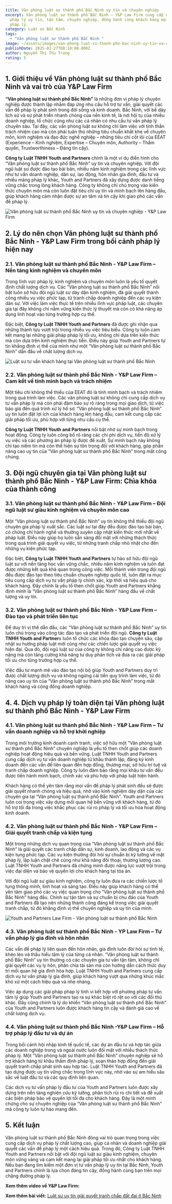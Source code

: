 ```yaml
---
title: Văn phòng luật sư thành phố Bắc Ninh uy tín và chuyên nghiệp
excerpt: Văn phòng luật sư thành phố Bắc Ninh – Y&P Law Firm cung cấp dịch vụ
  pháp lý uy tín, tận tâm, chuyên nghiệp, đồng hành cùng khách hàng mọi vấn đề
  pháp lý.
category: Luật sư Bắc Ninh
tags:
  - "Văn phòng luật sư thành phố Bắc Ninh "
image: ~/assets/images/van-phong-luat-su-thanh-pho-bac-ninh-uy-tin-va-chuyen-nghiep-1.webp
publishDate: 2025-02-27T08:18:00.000Z
author: Nguyễn Thị Thu Trang
rating: 5
---
```


## 1. Giới thiệu về Văn phòng luật sư thành phố Bắc Ninh và vai trò của Y&P Law Firm

**“Văn phòng luật sư thành phố Bắc Ninh”** là những đơn vị pháp lý chuyên nghiệp được thành lập nhằm đáp ứng nhu cầu hỗ trợ tư vấn, giải quyết các vấn đề pháp lý phát sinh trong đời sống và kinh doanh. Bắc Ninh, với bề dày lịch sử và sự phát triển nhanh chóng của nền kinh tế, là nơi hội tụ của nhiều doanh nghiệp, tổ chức cũng như các cá nhân có nhu cầu tư vấn pháp lý chuyên sâu. Tại đây, các văn phòng luật sư không chỉ làm việc với tinh thần trách nhiệm cao mà còn phải tuân thủ những tiêu chuẩn khắt khe về chuyên môn, kinh nghiệm và đạo đức nghề nghiệp – những tiêu chí cốt lõi của EEAT (Experience – Kinh nghiệm, Expertise – Chuyên môn, Authority – Thẩm quyền, Trustworthiness – Đáng tin cậy).

**Công ty Luật TNHH Youth and Partners** chính là một ví dụ điển hình cho “Văn phòng luật sư thành phố Bắc Ninh” uy tín và chuyên nghiệp. Với đội ngũ luật sư được đào tạo bài bản, nhiều năm kinh nghiệm trong các lĩnh vực như tư vấn doanh nghiệp, dân sự, lao động, hôn nhân gia đình, đầu tư và nhiều mảng pháp lý khác, Youth and Partners đã xây dựng được danh tiếng vững chắc trong lòng khách hàng. Công ty không chỉ chú trọng vào kiến thức chuyên môn mà còn luôn đặt tiêu chí uy tín và minh bạch lên hàng đầu, giúp khách hàng cảm nhận được sự an tâm và tin cậy khi giao phó các vấn đề pháp lý.

![Văn phòng luật sư thành phố Bắc Ninh uy tín và chuyên nghiệp - Y&P Law Firm](~/assets/images/van-phong-luat-su-thanh-pho-bac-ninh-uy-tin-va-chuyen-nghiep-1.webp "Văn phòng luật sư thành phố Bắc Ninh uy tín và chuyên nghiệp - Y&P Law Firm")

## 2. Lý do nên chọn Văn phòng luật sư thành phố Bắc Ninh - Y&P Law Firm trong bối cảnh pháp lý hiện nay

### 2.1. Văn phòng luật sư thành phố Bắc Ninh - Y&P Law Firm – Nền tảng kinh nghiệm và chuyên môn

Trong lĩnh vực pháp lý, kinh nghiệm và chuyên môn luôn là yếu tố quyết định chất lượng dịch vụ. Các “Văn phòng luật sư thành phố Bắc Ninh” nổi bật luôn sở hữu đội ngũ luật sư dày dặn kinh nghiệm, đã giải quyết thành công nhiều vụ việc phức tạp, từ tranh chấp doanh nghiệp đến các vụ kiện dân sự. Với việc làm việc thực tế trên nhiều lĩnh vực pháp luật, các chuyên gia tại đây không chỉ nắm vững kiến thức lý thuyết mà còn có khả năng áp dụng linh hoạt vào từng trường hợp cụ thể.

Đặc biệt, **Công ty Luật TNHH Youth and Partners** đã được ghi nhận qua những thành tựu vượt trội trong nhiều vụ việc tiêu biểu. Công ty luôn cam kết mang lại những giải pháp pháp lý tối ưu, không chỉ dựa trên kiến thức mà còn dựa trên kinh nghiệm thực tiễn. Điều này giúp Youth and Partners tự tin khẳng định vị thế của mình như một “Văn phòng luật sư thành phố Bắc Ninh” dẫn đầu về chất lượng dịch vụ.

![Luật sư tư vấn khách hàng tại Văn phòng luật sư thành phố Bắc Ninh ](~/assets/images/luat-su-tu-van-khach-hang-tai-van-phong-luat-su-thanh-pho-bac-ninh.webp "Luật sư tư vấn khách hàng tại Văn phòng luật sư thành phố Bắc Ninh ")

### 2.2. Văn phòng luật sư thành phố Bắc Ninh - Y&P Law Firm – Cam kết về tính minh bạch và trách nhiệm

Một tiêu chí không thể thiếu của EEAT đó là tính minh bạch và trách nhiệm trong quá trình làm việc. Các văn phòng luật sư không chỉ cung cấp dịch vụ tư vấn pháp lý mà còn phải đảm bảo sự rõ ràng trong mọi giao dịch, từ việc báo giá đến quá trình xử lý hồ sơ. “Văn phòng luật sư thành phố Bắc Ninh” uy tín luôn đặt lợi ích của khách hàng lên hàng đầu, cam kết cung cấp các giải pháp tối ưu, phù hợp với từng nhu cầu cụ thể.

**Công ty Luật TNHH Youth and Partners** nổi bật nhờ sự minh bạch trong hoạt động. Công ty luôn công bố rõ ràng các chi phí dịch vụ, tiến độ xử lý vụ việc và các phương án pháp lý được đề xuất. Sự minh bạch này không chỉ tạo niềm tin mà còn thể hiện sự tôn trọng đối với khách hàng, góp phần nâng cao uy tín của “Văn phòng luật sư thành phố Bắc Ninh” trong mắt công chúng.

## 3. Đội ngũ chuyên gia tại Văn phòng luật sư thành phố Bắc Ninh - Y&P Law Firm: Chìa khóa của thành công

### 3.1. Văn phòng luật sư thành phố Bắc Ninh - Y&P Law Firm – Đội ngũ luật sư giàu kinh nghiệm và chuyên môn cao

Một “Văn phòng luật sư thành phố Bắc Ninh” uy tín không thể thiếu đội ngũ chuyên gia pháp lý xuất sắc. Các luật sư tại đây đều được đào tạo bài bản, có chứng chỉ hành nghề và thường xuyên cập nhật kiến thức mới nhất về pháp luật. Điều này giúp họ luôn sẵn sàng đối mặt với những thách thức trong quá trình giải quyết vụ việc, từ những tranh chấp nhỏ nhặt cho đến những vụ kiện phức tạp.

Đặc biệt, **Công ty Luật TNHH Youth and Partners** tự hào sở hữu đội ngũ luật sư với nền tảng học vấn vững chắc, nhiều năm kinh nghiệm và luôn đạt được những kết quả khả quan trong công việc. Mỗi thành viên trong đội ngũ đều được đào tạo theo tiêu chuẩn chuyên nghiệp quốc tế, luôn đặt ra mục tiêu cung cấp dịch vụ tư vấn pháp lý chính xác, kịp thời và hiệu quả cho khách hàng. Đây chính là yếu tố then chốt giúp Youth and Partners khẳng định mình là “Văn phòng luật sư thành phố Bắc Ninh” hàng đầu về chất lượng và uy tín.

### 3.2. Văn phòng luật sư thành phố Bắc Ninh - Y&P Law Firm – Đào tạo và phát triển liên tục

Để duy trì vị thế dẫn đầu, các “Văn phòng luật sư thành phố Bắc Ninh” uy tín luôn chú trọng vào công tác đào tạo và phát triển đội ngũ. **Công ty Luật TNHH Youth and Partner**s luôn tổ chức các khóa đào tạo chuyên sâu, cập nhật xu hướng pháp luật mới cũng như các chiến lược giải quyết vụ việc hiện đại. Qua đó, đội ngũ luật sư của công ty không chỉ nâng cao được kỹ năng mà còn tăng cường khả năng tư duy phân tích và đưa ra các giải pháp tối ưu cho từng trường hợp cụ thể.

Việc đầu tư mạnh mẽ vào đào tạo nội bộ giúp Youth and Partners duy trì được chất lượng dịch vụ và không ngừng cải tiến quy trình làm việc, từ đó nâng cao uy tín của “Văn phòng luật sư thành phố Bắc Ninh” trong mắt khách hàng và cộng đồng doanh nghiệp.

## 4. 4. Dịch vụ pháp lý toàn diện tại Văn phòng luật sư thành phố Bắc Ninh - Y&P Law Firm

### 4.1. Văn phòng luật sư thành phố Bắc Ninh - Y&P Law Firm – Tư vấn doanh nghiệp và hỗ trợ khởi nghiệp

Trong môi trường kinh doanh cạnh tranh, việc sở hữu một “Văn phòng luật sư thành phố Bắc Ninh” chuyên nghiệp là yếu tố then chốt giúp các doanh nghiệp hoạt động hiệu quả và bền vững. Luật TNHH Youth and Partners cung cấp dịch vụ tư vấn doanh nghiệp từ khâu thành lập, đăng ký kinh doanh đến các vấn đề liên quan đến hợp đồng, thương mại, sở hữu trí tuệ và tranh chấp doanh nghiệp. Công ty luôn đảm bảo rằng mọi khâu tư vấn đều được tiến hành minh bạch, chính xác và phù hợp với pháp luật hiện hành.

Khách hàng có thể yên tâm rằng mọi vấn đề pháp lý phát sinh đều sẽ được giải quyết nhanh chóng và hiệu quả, nhờ vào kinh nghiệm dày dặn của các chuyên gia tại “Văn phòng luật sư thành phố Bắc Ninh”. Youth and Partners luôn coi trọng việc xây dựng mối quan hệ bền vững với khách hàng, từ đó hỗ trợ tối đa trong việc khắc phục các rủi ro pháp lý và tối ưu hóa hoạt động kinh doanh.

### 4.2. Văn phòng luật sư thành phố Bắc Ninh - Y&P Law Firm – Giải quyết tranh chấp và kiện tụng

Một trong những dịch vụ quan trọng của “Văn phòng luật sư thành phố Bắc Ninh” là giải quyết các tranh chấp dân sự, kinh doanh, lao động và các vụ kiện tụng phức tạp. Các vụ kiện thường đòi hỏi sự chuẩn bị kỹ lưỡng về mặt pháp lý, lập luận chặt chẽ cũng như khả năng đối thoại, thương lượng cao. Luật TNHH Youth and Partners đã chứng minh được năng lực vượt trội trong việc đại diện và bảo vệ quyền lợi cho khách hàng tại tòa án.

Với đội ngũ luật sư giàu kinh nghiệm, công ty luôn đưa ra các chiến lược tố tụng thông minh, linh hoạt và sáng tạo. Điều này giúp khách hàng có thể yên tâm giao phó các vụ việc quan trọng cho “Văn phòng luật sư thành phố Bắc Ninh” hàng đầu. Chính sự tận tâm và sự chuẩn bị chu đáo của Youth and Partners đã tạo nên những thành công đáng kể trong việc giải quyết tranh chấp, từ đó khẳng định vị thế chuyên nghiệp và uy tín của mình.

![Youth and Partners Law Firm - Văn phòng luật sư thành phố Bắc Ninh ](~/assets/images/youth-and-partners-law-firm-van-phong-luat-su-thanh-pho-bac-ninh.webp "Youth and Partners Law Firm - Văn phòng luật sư thành phố Bắc Ninh ")

### 4.3. Văn phòng luật sư thành phố Bắc Ninh - YP Law Firm – Tư vấn pháp lý gia đình và hôn nhân

Các vấn đề pháp lý liên quan đến hôn nhân, gia đình luôn đòi hỏi sự tinh tế, khéo léo và thấu hiểu tâm lý của từng cá nhân. “Văn phòng luật sư thành phố Bắc Ninh” uy tín thường có các chuyên gia tư vấn tận tâm, không chỉ giải quyết các vụ ly hôn, phân chia tài sản mà còn hướng dẫn cách thức duy trì mối quan hệ gia đình hòa hợp. Luật TNHH Youth and Partners cung cấp dịch vụ tư vấn pháp lý gia đình, giúp khách hàng vượt qua những khúc mắc khó xử một cách hiệu quả và nhẹ nhàng.

Việc áp dụng các giải pháp pháp lý tinh vi kết hợp với phương pháp tư vấn tâm lý giúp Youth and Partners tạo ra sự khác biệt rõ rệt so với các đối thủ khác. Đây cũng chính là lý do khiến “Văn phòng luật sư thành phố Bắc Ninh” của Youth and Partners luôn được khách hàng tin cậy và đánh giá cao về chất lượng dịch vụ.

### 4.4. Văn phòng luật sư thành phố Bắc Ninh -Y&P Law Firm – Hỗ trợ pháp lý đầu tư và dự án

Trong bối cảnh hội nhập kinh tế quốc tế, các dự án đầu tư và hợp tác giữa các doanh nghiệp trong và ngoài nước luôn đối mặt với nhiều thách thức pháp lý. Một “Văn phòng luật sư thành phố Bắc Ninh” chuyên nghiệp sẽ hỗ trợ khách hàng từ khâu thẩm định pháp lý, soạn thảo hợp đồng đến giải quyết tranh chấp phát sinh sau hợp tác. Luật TNHH Youth and Partners đã tạo dựng được uy tín vững chắc trong lĩnh vực này, nhờ vào sự am hiểu sâu sắc về luật đầu tư và các quy định liên quan.

Các dịch vụ tư vấn pháp lý đầu tư của Youth and Partners luôn được xây dựng trên nền tảng nghiên cứu kỹ lưỡng, phân tích rủi ro chi tiết và đề xuất các biện pháp bảo vệ quyền lợi tối đa cho khách hàng. Đây là một minh chứng cho sự chuyên nghiệp của “Văn phòng luật sư thành phố Bắc Ninh” mà công ty luôn tự hào mang đến.

## 5. Kết luận

Văn phòng luật sư thành phố Bắc Ninh đóng vai trò quan trọng trong việc cung cấp dịch vụ pháp lý chất lượng cao, giúp cá nhân và doanh nghiệp giải quyết các vấn đề pháp lý một cách hiệu quả. Trong đó, Công ty Luật TNHH Youth and Partners nổi bật với đội ngũ luật sư giàu kinh nghiệm, chuyên môn vững vàng và cam kết mang lại giải pháp tối ưu nhất cho khách hàng. Nếu bạn đang tìm kiếm một đơn vị tư vấn pháp lý uy tín tại Bắc Ninh, Youth and Partners chính là lựa chọn đáng tin cậy, đồng hành cùng bạn trên mọi chặng đường pháp lý.

**Xem thêm video về Y&P Law Firm:**

<YouTube id="_E1SH0gNmjg" />

**Xem thêm bài viết:** [Luật sư uy tín giải quyết tranh chấp đất đai ở Bắc Ninh](https://yplawfirm.vn/tin-tuc/luat-su-uy-tin-giai-quyet-tranh-chap-dat-dai-o-bac-ninh)
